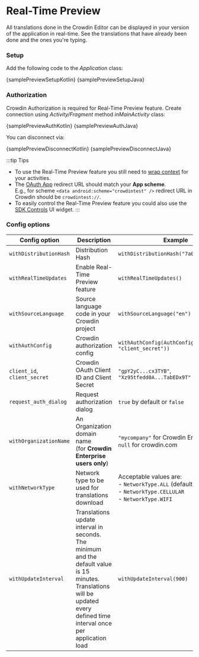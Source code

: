 
# Real-Time Preview

All translations done in the Crowdin Editor can be displayed in your version of the application in real-time. See the translations that have already been done and the ones you're typing.

### Setup

Add the following code to the *Application* class:


<Tabs groupId="language">
  <TabItem value="kotlin" label="Kotlin"><CodeBlock language="kotlin">{samplePreviewSetupKotlin}</CodeBlock></TabItem>
  <TabItem value="java" label="Java"><CodeBlock language="java">{samplePreviewSetupJava}</CodeBlock></TabItem>
</Tabs>

### Authorization

Crowdin Authorization is required for Real-Time Preview feature. Create connection using *Activity/Fragment* method *inMainActivity* class:


<Tabs groupId="language">
  <TabItem value="kotlin" label="Kotlin"><CodeBlock language="kotlin">{samplePreviewAuthKotlin}</CodeBlock></TabItem>
  <TabItem value="java" label="Java"><CodeBlock language="java">{samplePreviewAuthJava}</CodeBlock></TabItem>
</Tabs>

You can disconnect via:


<Tabs groupId="language">
  <TabItem value="kotlin" label="Kotlin"><CodeBlock language="kotlin">{samplePreviewDisconnectKotlin}</CodeBlock></TabItem>
  <TabItem value="java" label="Java"><CodeBlock language="java">{samplePreviewDisconnectJava}</CodeBlock></TabItem>
</Tabs>

:::tip Tips
- To use the Real-Time Preview feature you still need to [wrap context](/setup#context-wrapping) for your activities.
- The [OAuth App](https://support.crowdin.com/creating-oauth-app/) redirect URL should match your **App scheme**. <br/>E.g., for scheme `<data android:scheme="crowdintest" />` redirect URL in Crowdin should be `crowdintest://`.
- To easily control the Real-Time Preview feature you could also use the [SDK Controls](/advanced-features/sdk-controls) UI widget.
:::

### Config options

| Config option                | Description                                                                                                                                                                  | Example                                                                                                         |
|------------------------------|------------------------------------------------------------------------------------------------------------------------------------------------------------------------------|-----------------------------------------------------------------------------------------------------------------|
| `withDistributionHash`       | Distribution Hash                                                                                                                                                            | `withDistributionHash("7a0c1...7uo3b")`                                                                         |
| `withRealTimeUpdates`        | Enable Real-Time Preview feature                                                                                                                                             | `withRealTimeUpdates()`                                                                                         |
| `withSourceLanguage`         | Source language code in your Crowdin project                                                                                                                                 | `withSourceLanguage("en")`                                                                                      |
| `withAuthConfig`             | Crowdin authorization config                                                                                                                                                 | `withAuthConfig(AuthConfig("client_id", "client_secret"))`                                                      |
| `client_id`, `client_secret` | Crowdin OAuth Client ID and Client Secret                                                                                                                                    | `"gpY2yC...cx3TYB"`, `"Xz95tfedd0A...TabEDx9T"`                                                                 |
| `request_auth_dialog`        | Request authorization dialog 				                                                                                                                                  | `true` by default or `false`                                                                                    |
| `withOrganizationName`       | An Organization domain name<br/>(for **Crowdin Enterprise users only**)                                                                                                      | `"mycompany"` for Crowdin Enterprise or `null` for crowdin.com                                                  |
| `withNetworkType`            | Network type to be used for translations download                                                                                                                            | Acceptable values are:<br/>- `NetworkType.ALL` (default)<br/> - `NetworkType.CELLULAR`<br/>- `NetworkType.WIFI` |
| `withUpdateInterval`         | Translations update interval in seconds. The minimum and the default value is 15 minutes. Translations will be updated every defined time interval once per application load | `withUpdateInterval(900)`                                                                                       |

